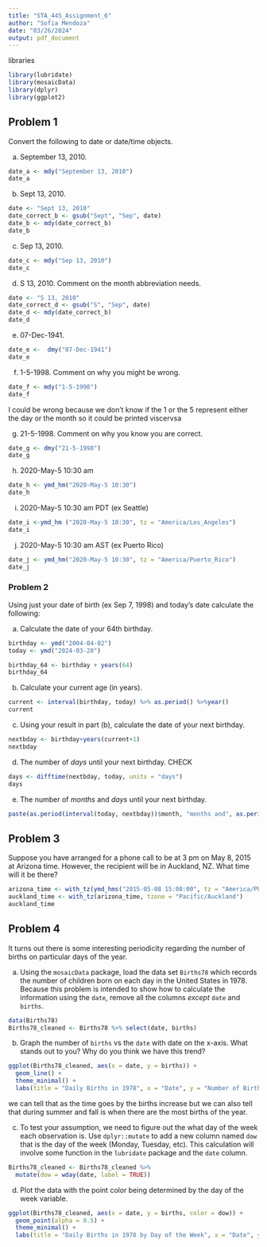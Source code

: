 ```yaml
---
title: "STA_445_Assignment_6"
author: "Sofia Mendoza"
date: "03/26/2024"
output: pdf_document
---
```


libraries
```r
library(lubridate)
library(mosaicData)
library(dplyr)
library(ggplot2)
```

## Problem 1
Convert the following to date or date/time objects.

a. September 13, 2010.
```r
date_a <- mdy("September 13, 2010")
date_a
```


b. Sept 13, 2010.
```r
date <- "Sept 13, 2010"
date_correct_b <- gsub("Sept", "Sep", date)
date_b <- mdy(date_correct_b)
date_b
```


c. Sep 13, 2010.
```r
date_c <- mdy("Sep 13, 2010")
date_c
```


d. S 13, 2010. Comment on the month abbreviation needs.
```r
date <- "S 13, 2010"
date_correct_d <- gsub("S", "Sep", date)
date_d <- mdy(date_correct_b)
date_d
```


e. 07-Dec-1941.
```r
date_e <-  dmy("07-Dec-1941")
date_e
```


f. 1-5-1998. Comment on why you might be wrong.
```r
date_f <- mdy("1-5-1998")
date_f
```
I could be wrong because we don't know if the 1 or the 5 represent either the day or the month so it could be printed viscervsa 


g. 21-5-1998. Comment on why you know you are correct.
```r
date_g <- dmy("21-5-1998")
date_g
```


h. 2020-May-5 10:30 am
```r
date_h <- ymd_hm("2020-May-5 10:30")
date_h
```


i. 2020-May-5 10:30 am PDT (ex Seattle)
```r
date_i <-ymd_hm ("2020-May-5 10:30", tz = "America/Los_Angeles")
date_i
```


j. 2020-May-5 10:30 am AST (ex Puerto Rico)
```r
date_j <- ymd_hm("2020-May-5 10:30", tz = "America/Puerto_Rico")
date_j
```



### Problem 2

Using just your date of birth (ex Sep 7, 1998) and today's date calculate the following:

a. Calculate the date of your 64th birthday.

```r
birthday <- ymd("2004-04-02")
today <- ymd("2024-03-28")

birthday_64 <- birthday + years(64)
birthday_64
```


b. Calculate your current age (in years). 
```r
current <- interval(birthday, today) %>% as.period() %>%year()
current
```


c. Using your result in part (b), calculate the date of your next birthday.
```r
nextbday <- birthday+years(current+1)
nextbday
```



d. The number of _days_ until your next birthday.
CHECK
```r
days <- difftime(nextbday, today, units = "days")
days
```


e. The number of _months_ and _days_ until your next birthday.
```r
paste(as.period(interval(today, nextbday))$month, "months and", as.period(interval(today, nextbday))$day, "days")
```



## Problem 3

Suppose you have arranged for a phone call to be at 3 pm on May 8, 2015 at Arizona time. However, the recipient will be in Auckland, NZ. What time will it be there? 
```r
arizona_time <- with_tz(ymd_hms("2015-05-08 15:00:00", tz = "America/Phoenix"), tzone = "America/Phoenix")
auckland_time <- with_tz(arizona_time, tzone = "Pacific/Auckland")
auckland_time
```



## Problem 4

It turns out there is some interesting periodicity regarding the number of births on particular days of the year.

a. Using the `mosaicData` package, load the data set `Births78` which records the number of children born on each day in the United States in 1978. Because this problem is intended to show how to calculate the information using the `date`, remove all the columns *except* `date` and `births`. 
```r
data(Births78)
Births78_cleaned <- Births78 %>% select(date, births)
```


b. Graph the number of `births` vs the `date` with date on the x-axis. What stands out to you? Why do you think we have this trend?
```r
ggplot(Births78_cleaned, aes(x = date, y = births)) +
  geom_line() + 
  theme_minimal() +
  labs(title = "Daily Births in 1978", x = "Date", y = "Number of Births")
```
we can tell that as the time goes by the births increase but we can also tell that during summer and fall is when there are the most births of the year.


c. To test your assumption, we need to figure out the what day of the week each observation is. Use `dplyr::mutate` to add a new column named `dow` that is the day of the week (Monday, Tuesday, etc). This calculation will involve some function in the `lubridate` package and the `date` column.
```r
Births78_cleaned <- Births78_cleaned %>%
  mutate(dow = wday(date, label = TRUE))
```


d. Plot the data with the point color being determined by the day of the week variable.
```r
ggplot(Births78_cleaned, aes(x = date, y = births, color = dow)) +
  geom_point(alpha = 0.5) +
  theme_minimal() +
  labs(title = "Daily Births in 1978 by Day of the Week", x = "Date", y = "Number of Births", color = "Day of Week")
```











